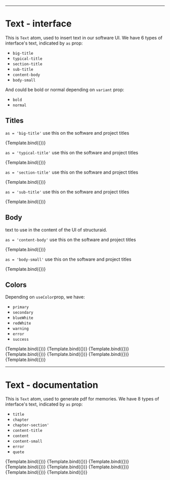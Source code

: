 <!-- Text.stories.mdx -->



<Meta title="Atoms/Text" component={Text} />


 ---

# Text - interface

This is `Text` atom, used to insert text in our software UI. 
We have 6 types of interface's text, indicated by `as` prop:

- `big-title`
- `typical-title`
- `section-title`
- `sub-title`
- `content-body`
- `body-small`

And could be bold or normal depending on `variant` prop:

- `bold`
- `normal`


## Titles

`as = 'big-title'` use this on the software and project titles

<Canvas>
  <Story
    name="big-title"
    args={{
      as: "big-title",
      variant: "bold",
      children: "welcome to structuraid",
      useColor: "primary"
    }}
  >
    {Template.bind({})}
  </Story>
</Canvas>

`as = 'typical-title'` use this on the software and project titles

<Canvas>
  <Story
    name="typical-title"
    args={{
      as: "typical-title",
      variant: "bold",
      children: "PIP: lago alto",
      useColor: "secondary"
    }}
  >
    {Template.bind({})}
  </Story>
</Canvas>

`as = 'section-title'` use this on the software and project titles

<Canvas>
  <Story
    name="section-title"
    args={{
      as: "section-title",
      variant: "normal",
      children: "PIP: lago alto",
      useColor: "secondary"
    }}
  >
    {Template.bind({})}
  </Story>
</Canvas>

`as = 'sub-title'` use this on the software and project titles

<Canvas>
  <Story
    name="sub-title"
    args={{
      as: "sub-title",
      variant: "normal",
      children: "PIP: lago alto",
      useColor: "secondary"
    }}
  >
    {Template.bind({})}
  </Story>
</Canvas>

## Body

text to use in the content of the UI of structuraid.

`as = 'content-body'` use this on the software and project titles

<Canvas>
  <Story
    name="content-body"
    args={{
      as: "content-body",
      variant: "normal",
      children: "Reinforced concrete footings are structural members used to support columns and walls and to transmit and distribute their loads to the soil. The design is based on the assumption that the footing is rigid, so that the variation of the soil pressure under the footing is linear. Uniform soil pressure is achieved when the column load coincides with the centroid of the footing. Although this assumption is acceptable for rigid footings, such an assumption becomes less accurate as the footing becomes relatively more flexible.",
      useColor: "secondary"
    }}
  >
    {Template.bind({})}
  </Story>
</Canvas>

`as = 'body-small'` use this on the software and project titles

<Canvas>
  <Story
    name="body-small"
    args={{
      as: "body-small",
      variant: "normal",
      children: "Reinforced concrete footings are structural members used to support columns and walls and to transmit and distribute their loads to the soil. The design is based on the assumption that the footing is rigid, so that the variation of the soil pressure under the footing is linear. Uniform soil pressure is achieved when the column load coincides with the centroid of the footing. Although this assumption is acceptable for rigid footings, such an assumption becomes less accurate as the footing becomes relatively more flexible.",
      useColor: "secondary"
    }}
  >
    {Template.bind({})}
  </Story>
</Canvas>

## Colors

Depending on `useColor`prop, we have:

- `primary`
- `secondary`
- `blueWhite`
- `redWhite`
- `warning`
- `error`
- `success`

<Canvas>
  <Story
    name="body-small-color-primary"
    args={{
      as: "body-small",
      variant: "normal",
      children: "Reinforced concrete footings are structural members used to support columns and walls and to transmit and distribute their loads to the soil. The design is based on the assumption that the footing is rigid, so that the variation of the soil pressure under the footing is linear. Uniform soil pressure is achieved when the column load coincides with the centroid of the footing. Although this assumption is acceptable for rigid footings, such an assumption becomes less accurate as the footing becomes relatively more flexible.",
      useColor: "primary"
    }}
  >
    {Template.bind({})}
  </Story>
</Canvas>

<Canvas>
  <Story
    name="body-small-color-secondary"
    args={{
      as: "body-small",
      variant: "normal",
      children: "Reinforced concrete footings are structural members used to support columns and walls and to transmit and distribute their loads to the soil. The design is based on the assumption that the footing is rigid, so that the variation of the soil pressure under the footing is linear. Uniform soil pressure is achieved when the column load coincides with the centroid of the footing. Although this assumption is acceptable for rigid footings, such an assumption becomes less accurate as the footing becomes relatively more flexible.",
      useColor: "secondary"
    }}
  >
    {Template.bind({})}
  </Story>
</Canvas>

<Canvas>
  <Story
    name="body-small-color-blueWhite"
    args={{
      as: "body-small",
      variant: "normal",
      children: "Footing type A schema",
      useColor: "blueWhite"
    }}
  >
    {Template.bind({})}
  </Story>
</Canvas>

<Canvas>
  <Story
    name="body-small-color-redWhite"
    args={{
      as: "body-small",
      variant: "bold",
      children: "Footing type A schema",
      useColor: "redWhite"
    }}
  >
    {Template.bind({})}
  </Story>
</Canvas>

<Canvas>
  <Story
    name="body-small-color-warning"
    args={{
      as: "body-small",
      variant: "normal",
      children: "Footing pressure is 2% great than foundation's limit",
      useColor: "warning"
    }}
  >
    {Template.bind({})}
  </Story>
</Canvas>

<Canvas>
  <Story
    name="body-small-color-error"
    args={{
      as: "body-small",
      variant: "normal",
      children: "Footing pressure exceeds limit of foundation",
      useColor: "error"
    }}
  >
    {Template.bind({})}
  </Story>
</Canvas>

<Canvas>
  <Story
    name="body-small-color-success"
    args={{
      as: "body-small",
      variant: "normal",
      children: "DXF succesfully loaded",
      useColor: "success"
    }}
  >
    {Template.bind({})}
  </Story>
</Canvas>

 ---

# Text - documentation

This is `Text` atom, used to generate pdf for memories. 
We have 8 types of interface's text, indicated by `as` prop:

- `title`
- `chapter`
- `chapter-section'`
- `content-title`
- `content`
- `content-small`
- `error`
- `quote`

<Canvas>
  <Story
    name="title"
    args={{
      as: "title",
      children: "PIP: Lago alto | structural design memories"
    }}
  >
    {Template.bind({})}
  </Story>
</Canvas>

<Canvas>
  <Story
    name="chapter"
    args={{
      as: "chapter",
      children: "Footing design"
    }}
  >
    {Template.bind({})}
  </Story>
</Canvas>

<Canvas>
  <Story
    name="chapter-section"
    args={{
      as: "chapter-section",
      children: "Footing type 1"
    }}
  >
    {Template.bind({})}
  </Story>
</Canvas>

<Canvas>
  <Story
    name="content-title"
    args={{
      as: "content-title",
      children: "One-way shear check | Two-ways shear check | Bending reinforcement"
    }}
  >
    {Template.bind({})}
  </Story>
</Canvas>

<Canvas>
  <Story
    name="content"
    args={{
      as: "content",
      children: "Reinforced concrete footings are structural members used to support columns and walls and to transmit and distribute their loads to the soil. The design is based on the assumption that the footing is rigid, so that the variation of the soil pressure under the footing is linear. Uniform soil pressure is achieved when the column load coincides with the centroid of the footing. Although this assumption is acceptable for rigid footings, such an assumption becomes less accurate as the footing becomes relatively more flexible."
    }}
  >
    {Template.bind({})}
  </Story>
</Canvas>

<Canvas>
  <Story
    name="content-small"
    args={{
      as: "content-small",
      children: "Reinforced concrete footings are structural members used to support columns and walls and to transmit and distribute their loads to the soil. The design is based on the assumption that the footing is rigid, so that the variation of the soil pressure under the footing is linear. Uniform soil pressure is achieved when the column load coincides with the centroid of the footing. Although this assumption is acceptable for rigid footings, such an assumption becomes less accurate as the footing becomes relatively more flexible."
    }}
  >
    {Template.bind({})}
  </Story>
</Canvas>

<Canvas>
  <Story
    name="error"
    args={{
      as: "error",
      children: "shear checks failled"
    }}
  >
    {Template.bind({})}
  </Story>
</Canvas>

<Canvas>
  <Story
    name="quote"
    args={{
      as: "quote",
      children: "Once the area is determined, a factored soil pressure is obtained by dividing the factored load, Pu= 1.2D + 1.6L, by the area of the footing. This is required to design the footing by the strength design method."
    }}
  >
    {Template.bind({})}
  </Story>
</Canvas>
